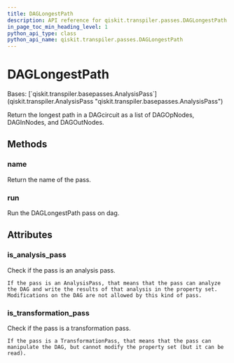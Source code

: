 ```yaml
---
title: DAGLongestPath
description: API reference for qiskit.transpiler.passes.DAGLongestPath
in_page_toc_min_heading_level: 1
python_api_type: class
python_api_name: qiskit.transpiler.passes.DAGLongestPath
---
```


# DAGLongestPath

<Class id="qiskit.transpiler.passes.DAGLongestPath" isDedicatedPage={true} github="https://github.com/qiskit/qiskit/tree/stable/0.22/qiskit/transpiler/passes/analysis/dag_longest_path.py" signature="DAGLongestPath(*args, **kwargs)">
  Bases: [`qiskit.transpiler.basepasses.AnalysisPass`](qiskit.transpiler.AnalysisPass "qiskit.transpiler.basepasses.AnalysisPass")

  Return the longest path in a DAGcircuit as a list of DAGOpNodes, DAGInNodes, and DAGOutNodes.

  ## Methods

  ### name

  <Function id="qiskit.transpiler.passes.DAGLongestPath.name" signature="DAGLongestPath.name()">
    Return the name of the pass.
  </Function>

  ### run

  <Function id="qiskit.transpiler.passes.DAGLongestPath.run" signature="DAGLongestPath.run(dag)">
    Run the DAGLongestPath pass on dag.
  </Function>

  ## Attributes

  ### is\_analysis\_pass

  <Attribute id="qiskit.transpiler.passes.DAGLongestPath.is_analysis_pass">
    Check if the pass is an analysis pass.

    If the pass is an AnalysisPass, that means that the pass can analyze the DAG and write the results of that analysis in the property set. Modifications on the DAG are not allowed by this kind of pass.
  </Attribute>

  ### is\_transformation\_pass

  <Attribute id="qiskit.transpiler.passes.DAGLongestPath.is_transformation_pass">
    Check if the pass is a transformation pass.

    If the pass is a TransformationPass, that means that the pass can manipulate the DAG, but cannot modify the property set (but it can be read).
  </Attribute>
</Class>

